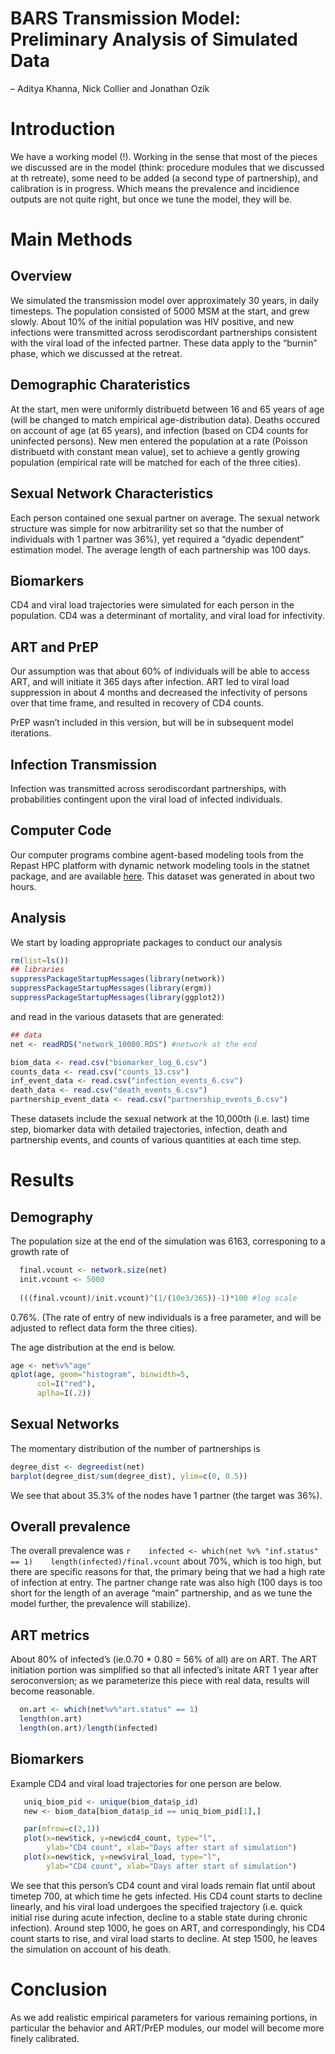 BARS Transmission Model: Preliminary Analysis of Simulated Data  
========================================================
-- Aditya Khanna, Nick Collier and Jonathan Ozik

# Introduction
We have a working model (!). Working in the sense that most of the pieces we discussed are in the model (think: procedure modules that we discussed at th retreate), some need to be added (a second type of partnership), and calibration is in progress. Which means the prevalence and incidience outputs are not quite right, but once we tune the model, they will be. 

# Main Methods
## Overview
We simulated the transmission model over approximately 30 years, in daily timesteps. The population consisted of 5000 MSM at the start,  and grew slowly. About 10% of the initial population was HIV positive, and new infections were transmitted across serodiscordant partnerships consistent with the viral load of the infected partner. These data apply to the "burnin" phase, which we discussed at the retreat.

## Demographic Charateristics 
At the start, men were uniformly distribuetd between 16 and 65 years of age (will be changed to match empirical age-distribution data). Deaths occured on account of age (at 65 years), and infection (based on CD4 counts for uninfected persons). New men entered the population at a rate (Poisson distribuetd with constant mean value), set to achieve a gently growing population (empirical rate will be matched for each of the three cities).

## Sexual Network Characteristics
Each person contained one sexual partner on average. The sexual network structure was simple for now arbitrarility set so that the number of individuals with 1 partner was 36%), yet required a "dyadic dependent" estimation model. The average length of each partnership was 100 days.

## Biomarkers
CD4 and viral load trajectories were simulated for each person in the population. CD4 was a determinant of mortality, and viral load for infectivity. 

## ART and PrEP
Our assumption was that about 60% of individuals will be able to access ART, and will initiate it 365 days after infection. ART led to viral load suppression in about 4 months and decreased the infectivity of persons over that time frame, and resulted in recovery of CD4 counts.

PrEP wasn't included in this version, but will be in subsequent model iterations.  

## Infection Transmission
Infection was transmitted across serodiscordant partnerships, with probabilities contingent upon the viral load of infected individuals.

## Computer Code
Our computer programs combine agent-based modeling tools from the Repast HPC platform with dynamic network modeling tools in the statnet package, and are available [here](https://github.com/khanna7/BARS). This dataset was generated in about two hours. 

## Analysis
We start by loading appropriate packages to conduct our analysis

```r
rm(list=ls())
## libraries
suppressPackageStartupMessages(library(network))
suppressPackageStartupMessages(library(ergm))
suppressPackageStartupMessages(library(ggplot2))
```
and read in the various datasets that are generated:

```r
## data
net <- readRDS("network_10000.RDS") #network at the end

biom_data <- read.csv("biomarker_log_6.csv")
counts_data <- read.csv("counts_13.csv")
inf_event_data <- read.csv("infection_events_6.csv")
death_data <- read.csv("death_events_6.csv")
partnership_event_data <- read.csv("partnership_events_6.csv")
```
These datasets include the sexual network at the 10,000th (i.e. last) time step, biomarker data with detailed trajectories, infection, death and partnership events, and counts of various quantities at each time step.

# Results

## Demography
The population size at the end of the simulation was 6163, corresponing to a growth rate of 

```r
  final.vcount <- network.size(net)
  init.vcount <- 5000
  
  (((final.vcount)/init.vcount)^(1/(10e3/365))-1)*100 #log scale
```
0.76%. (The rate of entry of new individuals is a free parameter, and will be adjusted to reflect data form the three cities). 

The age distribution at the end is below.

```r
age <- net%v%"age"
qplot(age, geom="histogram", binwidth=5, 
      col=I("red"), 
      aplha=I(.2))
```

## Sexual Networks
The momentary distribution of the number of partnerships is

```r
degree_dist <- degreedist(net)
barplot(degree_dist/sum(degree_dist), ylim=c(0, 0.5))
```

We see that about 35.3% of the nodes have 1 partner (the target was 36%).

## Overall prevalence
   The overall prevalence was 
   ```r
   infected <- which(net %v% "inf.status" == 1)
   length(infected)/final.vcount
   ```
   about 70%, which is too high, but there are specific reasons for    that, the primary being that we had a high rate of infection at entry. The partner change rate was also high (100 days is too short for the length of an average "main" partnership, and as we tune the model further, the prevalence will stabilize).
   
## ART metrics

About 80% of infected's (ie.0.70 * 0.80 = 56% of all) are on ART. The ART initiation portion was simplified so that all infected's initate ART 1 year after seroconversion; as we parameterize this piece with real data, results will become reasonable.

```r
  on.art <- which(net%v%"art.status" == 1)
  length(on.art)
  length(on.art)/length(infected)
```
## Biomarkers

Example CD4 and viral load trajectories for one person are below.

```r
   uniq_biom_pid <- unique(biom_data$p_id)
   new <- biom_data[biom_data$p_id == uniq_biom_pid[1],]

   par(mfrow=c(2,1))
   plot(x=new$tick, y=new$cd4_count, type="l", 
        ylab="CD4 count", xlab="Days after start of simulation")
   plot(x=new$tick, y=new$viral_load, type="l",
        ylab="CD4 count", xlab="Days after start of simulation")
```

We see that this person's CD4 count and viral loads remain flat until about timetep 700, at which time he gets infected. His CD4 count starts to decline linearly, and his viral load undergoes the specified trajectory (i.e. quick initial rise during acute infection, decline to a stable state during chronic infection). Around step 1000, he goes on ART, and correspondingly, his CD4 count starts to rise, and viral load starts to decline. At step 1500, he leaves the simulation on account of his death.

# Conclusion
As we add realistic empirical parameters for various remaining portions, in particular the behavior and ART/PrEP modules, our model will become more finely calibrated.